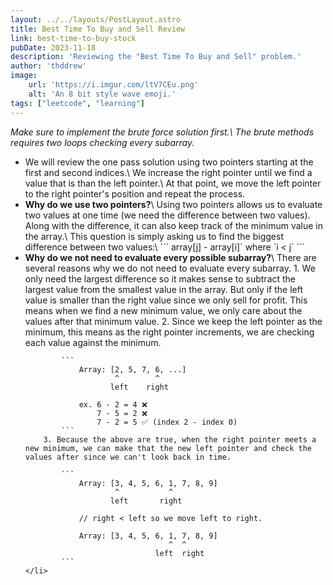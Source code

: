 ```yaml
---
layout: ../../layouts/PostLayout.astro
title: Best Time To Buy and Sell Review
link: best-time-to-buy-stock
pubDate: 2023-11-18
description: 'Reviewing the "Best Time To Buy and Sell" problem.'
author: 'thddrew'
image:
    url: 'https://i.imgur.com/ltV7CEu.png'
    alt: 'An 8 bit style wave emoji.'
tags: ["leetcode", "learning"]
---
```


<i>
Make sure to implement the brute force solution first.\
The brute methods requires two loops checking every subarray.
</i>

<ul>
    <li>
        We will review the one pass solution using two pointers starting at the first and second indices.\
        We increase the right pointer until we find a value that is than the left pointer.\
        At that point, we move the left pointer to the right pointer's position and repeat the process.
    </li>
    <li>
        <b>Why do we use two pointers?</b>\
        Using two pointers allows us to evaluate two values at one time (we need the difference between two values).
        Along with the difference, it can also keep track of the minimum value in the array.\
        This question is simply asking us to find the biggest difference between two values:\
        ```
        array[j] - array[i]` where `i < j`
        ```
    </li>
    <li>
        <b>Why do we not need to evaluate every possible subarray?</b>\
        There are several reasons why we do not need to evaluate every subarray.
        1. We only need the largest difference so it makes sense to subtract the largest value from the smallest value in the array.
           But only if the left value is smaller than the right value since we only sell for profit.
           This means when we find a new minimum value, we only care about the values after that minimum value.
        2. Since we keep the left pointer as the minimum, this means as the right pointer increments, we are checking each value against the minimum.

            ```
                Array: [2, 5, 7, 6, ...]
                        ^        ^
                       left    right

                ex. 6 - 2 = 4 ❌
                    7 - 5 = 2 ❌
                    7 - 2 = 5 ✅ (index 2 - index 0)
            ```
        3. Because the above are true, when the right pointer meets a new minimum, we can make that the new left pointer and check the values after since we can't look back in time.

            ```
                Array: [3, 4, 5, 6, 1, 7, 8, 9]
                        ^           ^
                       left       right

                // right < left so we move left to right.

                Array: [3, 4, 5, 6, 1, 7, 8, 9]
                                    ^  ^
                                 left  right
            ```
    </li>
</ul>
